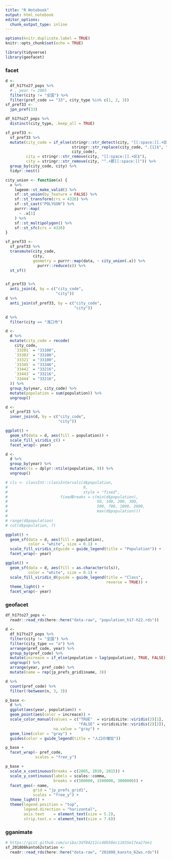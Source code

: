 ```yaml
---
title: "R Notebook"
output: html_notebook
editor_options: 
  chunk_output_type: inline
---
```


```r
options(knitr.duplicate.label = TRUE)
knitr::opts_chunk$set(echo = TRUE)
```

```r
library(tidyverse)
library(geofacet)
```

### facet

```r
d <- 
  df_h17to27_pops %>% 
  # , year != 2005
  filter(city != "全国") %>% 
  filter(pref_code == "33", city_type %in% c(1, 2, 3))
sf_pref33 <- 
  jpn_pref(33)

df_h17to27_pops %>% 
  distinct(city_type, .keep_all = TRUE)

sf_pref33 <- 
  sf_pref33 %>% 
  mutate(city_code = if_else(stringr::str_detect(city, "[[:space:]].+区$"), 
                             stringr::str_replace(city_code, ".{1}$", "0"),
                             city_code),
         city = stringr::str_remove(city, "[[:space:]].+区$"),
         city = stringr::str_remove(city, "^.+郡[[:space:]]")) %>% 
  group_by(city_code, city) %>% 
  tidyr::nest()

city_union <- function(x) {
  x %>% 
    lwgeom::st_make_valid() %>% 
    sf::st_union(by_feature = FALSE) %>% 
    sf::st_transform(crs = 4326) %>% 
    sf::st_cast("POLYGON") %>% 
    purrr::map(
      ~ .x[1]
    ) %>% 
    sf::st_multipolygon() %>% 
    sf::st_sfc(crs = 4326)
}

sf_pref33 <- 
  sf_pref33 %>% 
  transmute(city_code,
            city,
            geometry = purrr::map(data, ~ city_union(.x)) %>% 
              purrr::reduce(c)) %>% 
  st_sf()


sf_pref33 %>% 
  anti_join(d, by = c("city_code", 
                      "city"))
d %>% 
  anti_join(sf_pref33, by = c("city_code", 
                              "city"))

d %>% 
  filter(city == "浅口市")

d <- 
  d %>% 
  mutate(city_code = recode(
    city_code,
    `33201` = "33100",
    `33303` = "33100",
    `33321` = "33100",
    `33345` = "33346",
    `33442` = "33216",
    `33443` = "33216",
    `33444` = "33216",
  )) %>% 
  group_by(year, city_code) %>% 
  mutate(population = sum(population)) %>% 
  ungroup()

d <- 
  sf_pref33 %>% 
  inner_join(d, by = c("city_code", 
                       "city"))

ggplot() +
  geom_sf(data = d, aes(fill = population)) +
  scale_fill_viridis_c() +
  facet_wrap(~ year)

d <- 
  d %>% 
  group_by(year) %>% 
  mutate(cls = dplyr::ntile(population, 9)) %>% 
  ungroup()

# cls <- classInt::classIntervals(d$population, 
#                                 9, 
#                                 style = "fixed",
#                       fixedBreaks = c(min(d$population), 
#                                       50, 100, 200, 300,
#                                       500, 700, 1000, 2000, 
#                                       max(d$population)))
# 
# range(d$population)
# cut(d$population, 7)

ggplot() +
  geom_sf(data = d, aes(fill = population), 
          color = "white", size = 0.1) +
  scale_fill_viridis_c(guide = guide_legend(title = "Population")) +
  facet_wrap(~ year)

ggplot() +
  geom_sf(data = d, aes(fill = as.character(cls)),
          color = "white", size = 0.1) +
  scale_fill_viridis_d(guide = guide_legend(title = "Class", 
                                            reverse = TRUE)) +
  theme_light() +
  facet_wrap(~ year)
```

### geofacet

```r
df_h17to27_pops <- 
  readr::read_rds(here::here("data-raw", "population_h17-h22.rds"))

d <-
  df_h17to27_pops %>% 
  filter(city != "全国") %>% 
  filter(city_type == "a") %>% 
  arrange(pref_code, year) %>% 
  group_by(pref_code) %>% 
  mutate(increace = if_else(population > lag(population), TRUE, FALSE)) %>% 
  ungroup() %>% 
  arrange(year, pref_code) %>% 
  mutate(name = rep(jp_prefs_grid1$name, 3))
```

```r
d %>% 
  count(pref_code) %>% 
  filter(!between(n, 3, 3))
```

```r
p_base <- 
  d %>% 
  ggplot(aes(year, population)) +
  geom_point(aes(color = increace)) +
  scale_color_manual(values = c("TRUE"  = viridisLite::viridis(2)[1], 
                                "FALSE" = viridisLite::viridis(2)[2]),
                     na.value = "gray") +
  geom_line(color = "gray") +
  guides(color = guide_legend(title = "人口の増加"))
```

```r
p_base +
  facet_wrap(~ pref_code,
             scales = "free_y")
```
```r
p_base + 
  scale_x_continuous(breaks = c(2005, 2010, 2015)) +
  scale_y_continuous(labels = scales::comma, 
                     breaks = c(500000, 1500000, 3000000)) +
  facet_geo(~ name, 
            grid = "jp_prefs_grid1",
            scales = "free_y") +
  theme_light() +
  theme(legend.position = "top",
        legend.direction = "horizontal",
        axis.text    = element_text(size = 5.2),
        strip.text.x = element_text(size = 7.6))
```

### gganimate

```r
# https://gist.github.com/uribo/3df84211cc48b50ec11655e17ea27ee1
sf_201808kanto62station <-
  readr::read_rds(here::here("data-raw", "201808_kansto_62ws.rds"))
```



